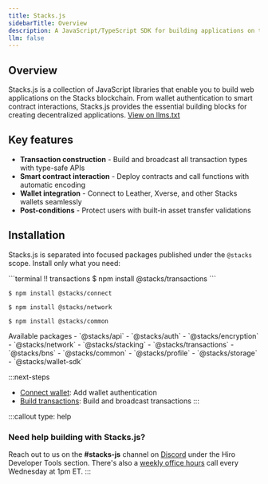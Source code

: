 ```yaml
---
title: Stacks.js
sidebarTitle: Overview
description: A JavaScript/TypeScript SDK for building applications on the Stacks blockchain.
llm: false
---
```


## Overview

Stacks.js is a collection of JavaScript libraries that enable you to build web applications on the Stacks blockchain. From wallet authentication to smart contract interactions, Stacks.js provides the essential building blocks for creating decentralized applications. [View on llms.txt](https://github.com/hirosystems/stacks.js/blob/main/llms.txt)

## Key features

- **Transaction construction** - Build and broadcast all transaction types with type-safe APIs
- **Smart contract interaction** - Deploy contracts and call functions with automatic encoding
- **Wallet integration** - Connect to Leather, Xverse, and other Stacks wallets seamlessly
- **Post-conditions** - Protect users with built-in asset transfer validations

## Installation

Stacks.js is separated into focused packages published under the `@stacks` scope. Install only what you need:

<TerminalPicker storage="transactions">
  ```terminal !! transactions
  $ npm install @stacks/transactions
  ```

  ```terminal !! connect
  $ npm install @stacks/connect
  ```

  ```terminal !! network
  $ npm install @stacks/network
  ```

  ```terminal !! common
  $ npm install @stacks/common
  ```
</TerminalPicker>

<Accordion type="single" collapsible>
  <AccordionItem value="packages">
    <AccordionTrigger>Available packages</AccordionTrigger>
    <AccordionContent>
      - `@stacks/api`
      - `@stacks/auth`
      - `@stacks/encryption`
      - `@stacks/network`
      - `@stacks/stacking`
      - `@stacks/transactions`
      - `@stacks/bns`
      - `@stacks/common`
      - `@stacks/profile`
      - `@stacks/storage`
      - `@stacks/wallet-sdk`
    </AccordionContent>
  </AccordionItem>
</Accordion>


:::next-steps
- [Connect wallet](/reference/stacks.js/connect-wallet): Add wallet authentication
- [Build transactions](/reference/stacks.js/build-transactions): Build and broadcast transactions
:::

:::callout
type: help
### Need help building with Stacks.js?
Reach out to us on the **#stacks-js** channel on [Discord](https://stacks.chat/) under the Hiro Developer Tools section. There's also a [weekly office hours](https://www.addevent.com/event/kI22007085) call every Wednesday at 1pm ET.
:::
